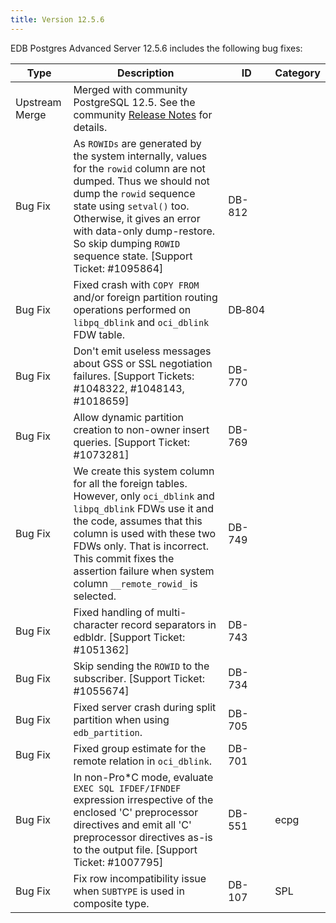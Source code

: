 ---
title: Version 12.5.6
---

EDB Postgres Advanced Server 12.5.6 includes the following bug fixes:

| Type | Description      | ID | Category |
| ---- | ---------------- | -- | -------- |
| Upstream Merge | Merged with community PostgreSQL 12.5. See the community [Release Notes](https://www.postgresql.org/docs/12/release-12-5.html) for details. |         |           |
| Bug&nbsp;Fix | As `ROWIDs` are generated by the system internally, values for the `rowid` column are not dumped. Thus we should not dump the `rowid` sequence state using `setval()` too. Otherwise, it gives an error with data-only dump-restore. So skip dumping `ROWID` sequence state. [Support Ticket: #1095864] | DB-812 | |
| Bug Fix | Fixed crash with `COPY FROM` and/or foreign partition routing operations performed on `libpq_dblink` and `oci_dblink` FDW table. |DB&#8209;804 | |
| Bug Fix | Don't emit useless messages about GSS or SSL negotiation failures. [Support Tickets: #1048322, #1048143, #1018659] | DB-770 |  |
| Bug Fix | Allow dynamic partition creation to non-owner insert queries. [Support Ticket: #1073281] | DB-769 | |
| Bug Fix | We create this system column for all the foreign tables. However, only `oci_dblink` and `libpq_dblink` FDWs use it and the code, assumes that this column is used with these two FDWs only. That is incorrect. This commit fixes the assertion failure when system column `__remote_rowid_` is selected. | DB-749 | |
| Bug Fix | Fixed handling of multi-character record separators in edbldr. [Support Ticket: #1051362] | DB-743 | |
| Bug Fix | Skip sending the `ROWID` to the subscriber. [Support Ticket: #1055674] | DB-734 | |
| Bug Fix | Fixed server crash during split partition when using `edb_partition`. | DB-705 | |
| Bug Fix | Fixed group estimate for the remote relation in `oci_dblink`. | DB-701 | |
| Bug Fix | In non-Pro*C mode, evaluate `EXEC SQL IFDEF/IFNDEF` expression irrespective of the enclosed 'C' preprocessor directives and emit all 'C' preprocessor directives as-is to the output file. [Support Ticket: #1007795] | DB-551 | ecpg |
| Bug Fix | Fix row incompatibility issue when `SUBTYPE` is used in composite type. | DB-107 | SPL |
